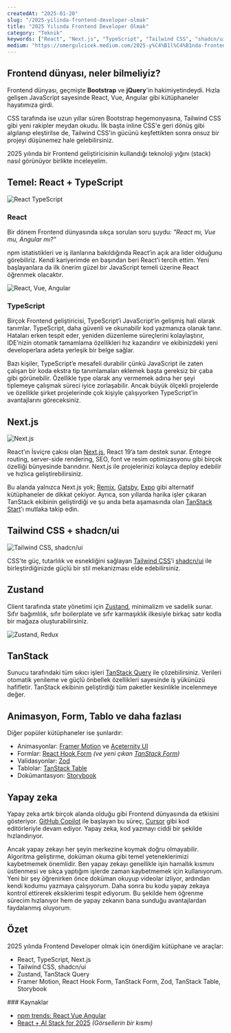```yaml
---
createdAt: "2025-01-20"
slug: "/2025-yilinda-frontend-developer-olmak"
title: "2025 Yılında Frontend Developer Olmak"
category: "Teknik"
keywords: ["React", "Next.js", "TypeScript", "Tailwind CSS", "shadcn/ui"]
medium: "https://omergulcicek.medium.com/2025-y%C4%B1l%C4%B1nda-frontend-developer-olmak-774e74ae355c"
---
```


## Frontend dünyası, neler bilmeliyiz?

Frontend dünyası, geçmişte **Bootstrap** ve **jQuery**'in hakimiyetindeydi. Hızla gelişen JavaScript sayesinde React, Vue, Angular gibi kütüphaneler hayatımıza girdi.

CSS tarafında ise uzun yıllar süren Bootstrap hegemonyasına, Tailwind CSS gibi yeni rakipler meydan okudu. İlk başta inline CSS'e geri dönüş gibi algılanıp eleştirilse de, Tailwind CSS'in gücünü keşfettikten sonra onsuz bir projeyi düşünemez hale gelebilirsiniz.

2025 yılında bir Frontend geliştiricisinin kullandığı teknoloji yığını (stack) nasıl görünüyor birlikte inceleyelim.

## Temel: React + TypeScript

![React TypeScript](/img/blog/2025-01-20/react-typescript.png)

### React

Bir dönem Frontend dünyasında sıkça sorulan soru şuydu: *"React mı, Vue mu, Angular mı?"*

npm istatistikleri ve iş ilanlarına bakıldığında React’in açık ara lider olduğunu görebiliriz. Kendi kariyerimde en başından beri React’i tercih ettim. Yeni başlayanlara da ilk önerim güzel bir JavaScript temeli üzerine React öğrenmek olacaktır.

![React, Vue, Angular](/img/blog/2025-01-20/react-vue-angular.png)

### TypeScript

Birçok Frontend geliştiricisi, TypeScript’i JavaScript’in gelişmiş hali olarak tanımlar. TypeScript, daha güvenli ve okunabilir kod yazmanıza olanak tanır. Hataları erken tespit eder, yeniden düzenleme süreçlerini kolaylaştırır, IDE’nizin otomatik tamamlama özellikleri hız kazandırır ve ekibinizdeki yeni developerlara adeta yerleşik bir belge sağlar.

Bazı kişiler, TypeScript’e mesafeli durabilir çünkü JavaScript ile zaten çalışan bir koda ekstra tip tanımlamaları eklemek başta gereksiz bir çaba gibi görünebilir. Özellikle type olarak any vermemek adına her şeyi tiplemeye çalışmak süreci iyice zorlaşabilir. Ancak büyük ölçekli projelerde ve özellikle şirket projelerinde çok kişiyle çalışıyorken TypeScript’in avantajlarını göreceksiniz.

## Next.js

![Next.js](/img/blog/2025-01-20/nextjs.png)

React’ın İsviçre çakısı olan <a href="https://nextjs.org/" target="_blank" rel="noopener noreferrer">Next.js</a>, React 19’a tam destek sunar. Entegre routing, server-side rendering, SEO, font ve resim optimizasyonu gibi birçok özelliği bünyesinde barındırır. Next.js ile projelerinizi kolayca deploy edebilir ve hızlıca geliştirebilirsiniz.

Bu alanda yalnızca Next.js yok; <a href="https://remix.run/" target="_blank" rel="noopener noreferrer">Remix</a>, <a href="https://www.gatsbyjs.com/" target="_blank" rel="noopener noreferrer">Gatsby</a>, <a href="https://expo.dev/" target="_blank" rel="noopener noreferrer">Expo</a> gibi alternatif kütüphaneler de dikkat çekiyor. Ayrıca, son yıllarda harika işler çıkaran TanStack ekibinin geliştirdiği ve şu anda beta aşamasında olan <a href="https://tanstack.com/start/latest" target="_blank" rel="noopener noreferrer">TanStack Start</a>’ı mutlaka takip edin.


## Tailwind CSS + shadcn/ui

![Tailwind CSS, shadcn/ui](/img/blog/2025-01-20/tailwind-shadcn.png)

CSS'te güç, tutarlılık ve esnekliğini sağlayan <a href="https://tailwindcss.com/" target="_blank" rel="noopener noreferrer">Tailwind CSS</a>’i <a href="https://ui.shadcn.com/" target="_blank" rel="noopener noreferrer">shadcn/ui</a> ile birleştirdiğinizde güçlü bir stil mekanizması elde edebilirsiniz.


## Zustand

Client tarafında state yönetimi için <a href="https://zustand-demo.pmnd.rs/" target="_blank" rel="noopener noreferrer">Zustand</a>, minimalizm ve sadelik sunar. Sıfır bağımlılık, sıfır boilerplate ve sıfır karmaşıklık ilkesiyle birkaç satır kodla bir mağaza oluşturabilirsiniz.

![Zustand, Redux](/img/blog/2025-01-20/zustand-redux.png)

## TanStack

Sunucu tarafındaki tüm sıkıcı işleri <a href="https://tanstack.com/query/latest" target="_blank" rel="noopener noreferrer">TanStack Query</a> ile çözebilirsiniz. Verileri otomatik yenileme ve güçlü önbellek özellikleri sayesinde iş yükünüzü hafifletir. TanStack ekibinin geliştirdiği tüm paketler kesinlikle incelenmeye değer.

## Animasyon, Form, Tablo ve daha fazlası

Diğer popüler kütüphaneler ise şunlardır:

* Animasyonlar: <a href="https://motion.dev/" target="_blank" rel="noopener noreferrer">Framer Motion</a> ve <a href="https://ui.aceternity.com/" target="_blank" rel="noopener noreferrer">Aceternity UI</a>
* Formlar: <a href="https://react-hook-form.com/" target="_blank" rel="noopener noreferrer">React Hook Form</a> *(ve yeni çıkan <a href="https://tanstack.com/form/latest" target="_blank" rel="noopener noreferrer">TanStack Form</a>)*
* Validasyonlar: <a href="https://zod.dev/" target="_blank" rel="noopener noreferrer">Zod</a>
* Tablolar: <a href="https://tanstack.com/table/latest" target="_blank" rel="noopener noreferrer">TanStack Table</a>
* Dokümantasyon: <a href="https://storybook.js.org/" target="_blank" rel="noopener noreferrer">Storybook</a>

## Yapay zeka

Yapay zeka artık birçok alanda olduğu gibi Frontend dünyasında da etkisini gösteriyor. <a href="https://github.com/features/copilot" target="_blank" rel="noopener noreferrer">GitHub Copilot</a> ile başlayan bu süreç, <a href="https://www.cursor.com/" target="_blank" rel="noopener noreferrer">Cursor</a> gibi kod editörleriyle devam ediyor. Yapay zeka, kod yazmayı ciddi bir şekilde hızlandırıyor.

Ancak yapay zekayı her şeyin merkezine koymak doğru olmayabilir. Algoritma geliştirme, doküman okuma gibi temel yeteneklerimizi kaybetmemek önemlidir. Ben yapay zekayı genellikle işin hamallık kısmını üstlenmesi ve sıkça yaptığım işlerde zaman kaybetmemek için kullanıyorum. Yeni bir şey öğrenirken önce doküman okuyup videolar izliyor, ardından kendi kodumu yazmaya çalışıyorum. Daha sonra bu kodu yapay zekaya kontrol ettirerek eksiklerimi tespit ediyorum. Bu şekilde hem öğrenme sürecim hızlanıyor hem de yapay zekanın bana sunduğu avantajlardan faydalanmış oluyorum.

## Özet

2025 yılında Frontend Developer olmak için önerdiğim kütüphane ve araçlar:

* React, TypeScript, Next.js
* Tailwind CSS, shadcn/ui
* Zustand, TanStack Query
* Framer Motion, React Hook Form, TanStack Form, Zod, TanStack Table, Storybook


### Kaynaklar

- <a href="https://npmtrends.com/@angular/core-vs-react-vs-vue" target="_blank" rel="noopener noreferrer">npm trends: React Vue Angular</a>
- <a href="https://www.builder.io/blog/react-ai-stack" target="_blank" rel="noopener noreferrer">React + AI Stack for 2025</a> *(Görsellerin bir kısmı)*
